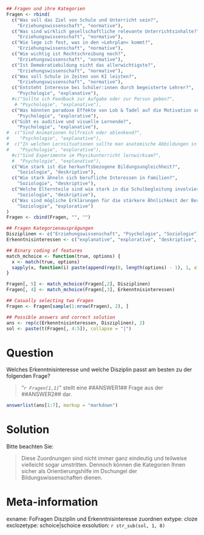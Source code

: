 ```r
## Fragen und ihre Kategorien
Fragen <- rbind(
  c("Was soll das Ziel von Schule und Unterricht sein?",
    "Erziehungswissenschaft", "normative"),
  c("Was sind wirklich gesellschaftliche relevante Unterrichtsinhalte?",
    "Erziehungswissenschaft", "normative"),
  c("Wie lege ich fest, was in den »Lehrplan« kommt?",
    "Erziehungswissenschaft", "normative"),
  c("Wie wichtig ist Rechtschreibung noch?",
    "Erziehungswissenschaft", "normative"),
  c("Ist Demokratiebildung nicht das allerwichtigste?",
    "Erziehungswissenschaft", "normative"),
  c("Was soll Schule in Zeiten von KI leisten?",
    "Erziehungswissenschaft", "normative"),
  c("Entsteht Interesse bei Schüler:innen durch begeisterte Lehrer?",
    "Psychologie", "explanative"),
  #c("Sollte ich Feedback zur Aufgabe oder zur Person geben?",
   # "Psychologie", "explanative"),
  c("Was könnten paradoxe Effekte von Lob & Tadel auf die Motivation sein?",
    "Psychologie", "explorative"),
  c("Gibt es auditive und visuelle Lernende?",
    "Psychologie", "explanative"),
#  c("Sind Animationen hilfreich oder ablenkend?",
#    "Psychologie", "explanative"),
#  c("In welchen Lernsituationen sollte man anatomische Abbildungen in Biologiebüchern realistisch #bzw. schematisch abbilden?",
#    "Psychologie", "explorative"),
  #c("Sind Experimente im Physikunterricht lernwirksam?",
  #  "Psychologie", "explanative"),
  c("Wie stark ist die herkunftsbezogene Bildungsungleichheit?",
    "Soziologie", "deskriptive"),
  c("Wie stark ähneln sich berufliche Interessen in Familien?",
    "Soziologie", "deskriptive"),
  c("Welche Elternteile sind wie stark in die Schulbegleitung involviert?",
    "Soziologie", "deskriptive"),
  c("Was sind mögliche Erklärungen für die stärkere Ähnlichkeit der Berufe von Müttern und Töchtern im Vergleich zu Vätern und Töchtern?",
    "Soziologie", "explorative")
)
Fragen <- cbind(Fragen, "", "")

## Fragen Kategorienausprägungen
Disziplinen <- c("Erziehungswissenschaft", "Psychologie", "Soziologie")
Erkenntnisinteressen <- c("explanative", "explorative", "deskriptive", "normative")

## Binary coding of features
match_mchoice <- function(true, options) {
  x <- match(true, options)
  sapply(x, function(i) paste(append(rep(0, length(options) - 1), 1, after = i - 1), collapse = ""))
}

Fragen[, 5] <- match_mchoice(Fragen[,2], Disziplinen)
Fragen[, 4] <- match_mchoice(Fragen[,3], Erkenntnisinteressen)

## Casually selecting two Fragen
Fragen <- Fragen[sample(1:nrow(Fragen), 2), ]

## Possible answers and correct solution
ans <- rep(c(Erkenntnisinteressen, Disziplinen), 2)
sol <- paste(t(Fragen[, 4:5]), collapse = "|")
```

Question
========
Welches Erkenntnisinteresse und welche Disziplin passt am besten zu der folgenden Frage? 

> "*`r Fragen[1,1]`*" stellt eine ##ANSWER1## Frage aus der ##ANSWER2## dar.  

<!-- > "*`r Fragen[2,1]`*" stellt eine ##ANSWER3## Frage aus der ##ANSWER4## dar. --> 

```r
answerlist(ans[1:7], markup = "markdown")
```

Solution
========
Bitte beachten Sie:

> Diese Zuordnungen sind nicht immer ganz eindeutig und teilweise vielleicht sogar umstritten. Dennoch können die Kategorien Ihnen sicher als Orientierungshilfe im Dschungel der Bildungswissenschaften dienen.

Meta-information
================
exname: FoFragen Disziplin und Erkenntnisinteresse zuordnen
extype: cloze
exclozetype: schoice|schoice
exsolution: `r str_sub(sol, 1, 8)`
